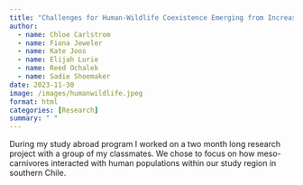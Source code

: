 ```yaml
---
title: "Challenges for Human-Wildlife Coexistence Emerging from Increased Subdivision in the Huife Watershed"
author:
  - name: Chloe Carlstrom
  - name: Fiona Jeweler
  - name: Kate Joos
  - name: Elijah Lurie
  - name: Reed Ochalek
  - name: Sadie Shoemaker
date: 2023-11-30
image: /images/humanwildlife.jpeg
format: html
categories: [Research]
summary: " "
---
```


During my study abroad program I worked on a two month long research project with a group of my classmates. We chose to focus on how meso-carnivores interacted with human populations within our study region in southern Chile. 